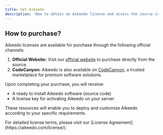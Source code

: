 ```yaml
---
title: Get Aikeedo
description: 'How to obtain an Aikeedo license and access the source code'
---
```


## How to purchase?

Aikeedo licenses are available for purchase through the following official channels:

1. **Official Website:** Visit our [official website](https://aikeedo.com?utm_source=docs) to purchase directly from the source.
2. **CodeCanyon:** Aikeedo is also available on [CodeCanyon](https://codecanyon.net/item/aikeedo-ai-powered-content-platform-saas-ready/48578733), a trusted marketplace for premium software solutions.

Upon completing your purchase, you will receive:

- A ready to install Aikeedo software (source code)
- A license key for activating Aikeedo on your server

These resources will enable you to deploy and customize Aikeedo according to your specific requirements.

<Info>
  For detailed license terms, please visit our [License Agreement](https://aikeedo.com/license/).
</Info>
